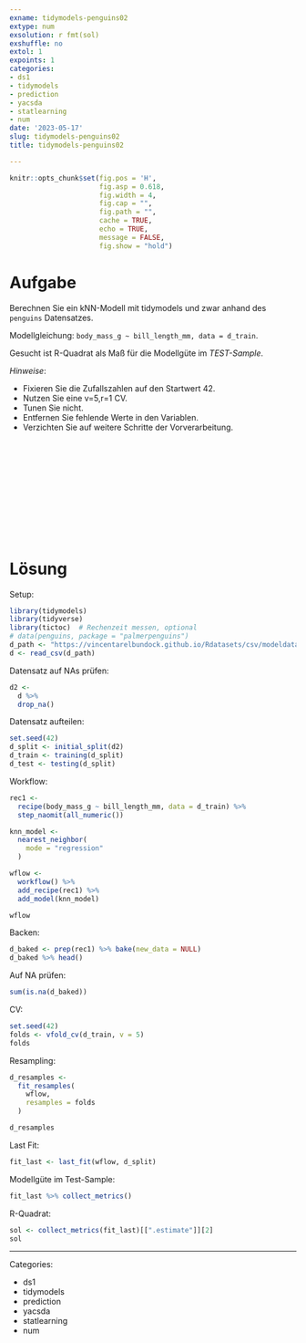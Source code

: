 ```yaml
---
exname: tidymodels-penguins02
extype: num
exsolution: r fmt(sol)
exshuffle: no
extol: 1
expoints: 1
categories:
- ds1
- tidymodels
- prediction
- yacsda
- statlearning
- num
date: '2023-05-17'
slug: tidymodels-penguins02
title: tidymodels-penguins02

---
```







```r
knitr::opts_chunk$set(fig.pos = 'H',
                      fig.asp = 0.618,
                      fig.width = 4,
                      fig.cap = "", 
                      fig.path = "",
                      cache = TRUE,
                      echo = TRUE,
                      message = FALSE,
                      fig.show = "hold")


```






# Aufgabe

Berechnen Sie ein kNN-Modell mit tidymodels und zwar anhand des `penguins` Datensatzes.

Modellgleichung: `body_mass_g ~ bill_length_mm, data = d_train`.



Gesucht ist R-Quadrat als Maß für die Modellgüte im *TEST-Sample*.



*Hinweise*:


- Fixieren Sie die Zufallszahlen auf den Startwert 42.
- Nutzen Sie eine v=5,r=1 CV.
- Tunen Sie nicht.
- Entfernen Sie fehlende Werte in den Variablen.
- Verzichten Sie auf weitere Schritte der Vorverarbeitung.





</br>
</br>
</br>
</br>
</br>
</br>
</br>
</br>
</br>
</br>

# Lösung

Setup:

```r
library(tidymodels)
library(tidyverse)
library(tictoc)  # Rechenzeit messen, optional
# data(penguins, package = "palmerpenguins")
d_path <- "https://vincentarelbundock.github.io/Rdatasets/csv/modeldata/penguins.csv"
d <- read_csv(d_path)
```


Datensatz auf NAs prüfen:

```r
d2 <-
  d %>% 
  drop_na() 
```



Datensatz aufteilen:


```r
set.seed(42)
d_split <- initial_split(d2)
d_train <- training(d_split)
d_test <- testing(d_split)
```


Workflow:

```r
rec1 <-
  recipe(body_mass_g ~ bill_length_mm, data = d_train) %>% 
  step_naomit(all_numeric())

knn_model <-
  nearest_neighbor(
    mode = "regression"
  ) 

wflow <-
  workflow() %>%
  add_recipe(rec1) %>%
  add_model(knn_model)

wflow
```


Backen:

```r
d_baked <- prep(rec1) %>% bake(new_data = NULL)
d_baked %>% head()
```


Auf NA prüfen:

```r
sum(is.na(d_baked))
```



CV:

```r
set.seed(42)
folds <- vfold_cv(d_train, v = 5)
folds
```



Resampling:

```r
d_resamples <-
  fit_resamples(
    wflow,
    resamples = folds
  )

d_resamples
```




Last Fit:



```r
fit_last <- last_fit(wflow, d_split)
```


Modellgüte im Test-Sample:

```r
fit_last %>% collect_metrics()
```



R-Quadrat:


```r
sol <- collect_metrics(fit_last)[[".estimate"]][2]
sol
```











---

Categories: 

- ds1
- tidymodels
- prediction
- yacsda
- statlearning
- num

